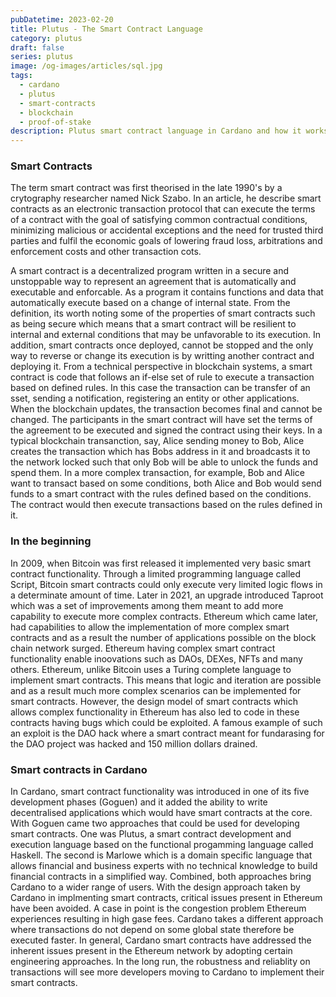 ```yaml
---
pubDatetime: 2023-02-20
title: Plutus - The Smart Contract Language 
category: plutus
draft: false
series: plutus
image: /og-images/articles/sql.jpg
tags:
  - cardano
  - plutus
  - smart-contracts
  - blockchain
  - proof-of-stake
description: Plutus smart contract language in Cardano and how it works.
---
```

### Smart Contracts
The term smart contract was first theorised in the late 1990's by a crytography researcher named Nick Szabo. In an article, he describe smart contracts as an electronic transaction protocol that can execute the terms of a contract with the goal of satisfying common contractual conditions, minimizing malicious or accidental exceptions and the need for trusted third parties and fulfil the economic goals of lowering fraud loss, arbitrations and enforcement costs and other transaction cots. 

A smart contract is a decentralized program written in a secure and unstoppable way to represent an agreement that is automatically and executable and enforcable. As a program it contains functions and data that automatically execute based on a change of internal state. From the definition, its worth noting some of the properties of smart contracts such as being secure which means that a smart contract will be resilient to internal and external conditions that may be unfavorable to its execution. In addition, smart contracts once deployed, cannot be stopped and the only way to reverse or change its execution is by writting another contract and deploying it.
From a technical perspective in blockchain systems, a smart contract is code that follows an if-else set of rule to execute a transaction based on defined rules. In this case the transaction can be transfer of an sset, sending a notification, registering an entity or other applications. When the blockchain updates, the transaction becomes final and cannot be changed. The participants in the smart contract will have set the terms of the agreement to be executed and signed the contract using their keys. In a typical blockchain transanction, say, Alice sending money to Bob, Alice creates the transaction which has Bobs address in it and broadcasts it to the network locked such that only Bob will be able to unlock the funds and spend them. In a more complex transaction, for example, Bob and Alice want to transact based on some conditions, both Alice and Bob would send funds to a smart contract with the rules defined based on the conditions. The contract would then execute transactions based on the rules defined in it.
   
### In the beginning
In 2009, when Bitcoin was first released it implemented very basic smart contract functionality. Through a limited programming language called Script, Bitcoin smart contracts could only execute very limited logic flows in a determinate amount of time. Later in 2021, an upgrade introduced Taproot which was a set of improvements among them meant to add more capability to execute more complex contracts. Ethereum which came later, had capabilities to allow the implementation of more complex smart contracts and as a result the number of applications possible on the block chain network surged. Ethereum having complex smart contract functionality enable inoovations such as DAOs, DEXes, NFTs and many others. Ethereum, unlike Bitcoin uses a Turing complete language to implement smart contracts. This means that logic and iteration are possible and as a result much more complex scenarios can be implemented for smart contracts. 
However, the design model of smart contracts which allows complex functionality in Ethereum has also led to code in these contracts having bugs which could be exploited. A famous example of such an exploit is the DAO hack where a smart contract meant for fundarasing for the DAO project was hacked and 150 million dollars drained.

### Smart contracts in Cardano
In Cardano, smart contract functionality was introduced in one of its five development phases (Goguen) and it added the ability to write decentralised applications which would have smart contracts at the core. With Goguen came two approaches that could be used for developing smart contracts. One was Plutus, a smart contract development and execution language based on the functional progamming language called Haskell. The second is Marlowe which is a domain specific language that allows financial and business experts with no technical knowledge to build financial contracts in a simplified way. Combined, both approaches bring Cardano to a wider range of users. 
With the design approach taken by Cardano in implmenting smart contracts, critical issues present in Ethereum have been avoided. A case in point is the congestion problem Ethereum experiences resulting in high gase fees. Cardano takes a different approach where transactions do not depend on some global state therefore be executed faster. 
In general, Cardano smart contracts have addressed the inherent issues present in the Ethereum network by adopting certain engineering approaches. In the long run, the robustness and reliablity on transactions will see more developers moving to Cardano to implement their smart contracts.  